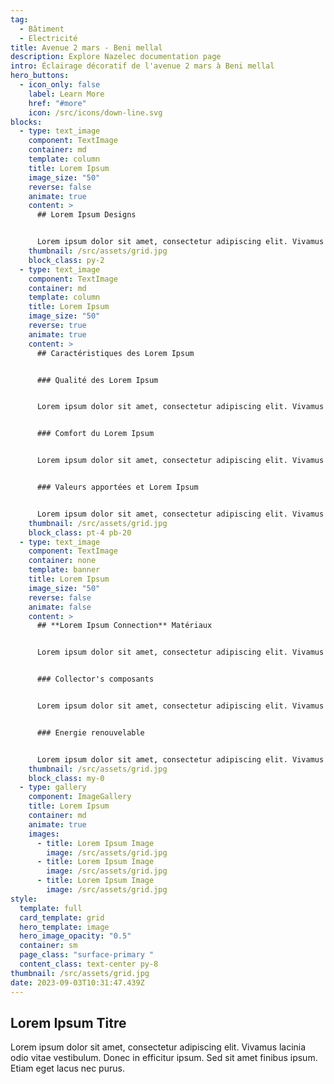 ```yaml
---
tag:
  - Bâtiment
  - Electricité
title: Avenue 2 mars - Beni mellal
description: Explore Nazelec documentation page 
intro: Éclairage décoratif de l'avenue 2 mars à Beni mellal
hero_buttons:
  - icon_only: false
    label: Learn More
    href: "#more"
    icon: /src/icons/down-line.svg
blocks:
  - type: text_image
    component: TextImage
    container: md
    template: column
    title: Lorem Ipsum
    image_size: "50"
    reverse: false
    animate: true
    content: >
      ## Lorem Ipsum Designs


      Lorem ipsum dolor sit amet, consectetur adipiscing elit. Vivamus lacinia odio vitae vestibulum. Donec in efficitur ipsum. Sed sit amet finibus ipsum. Etiam eget lacus nec purus.
    thumbnail: /src/assets/grid.jpg
    block_class: py-2
  - type: text_image
    component: TextImage
    container: md
    template: column
    title: Lorem Ipsum
    image_size: "50"
    reverse: true
    animate: true
    content: >
      ## Caractéristiques des Lorem Ipsum


      ### Qualité des Lorem Ipsum


      Lorem ipsum dolor sit amet, consectetur adipiscing elit. Vivamus lacinia odio vitae vestibulum. Donec in efficitur ipsum. Sed sit amet finibus ipsum.


      ### Comfort du Lorem Ipsum


      Lorem ipsum dolor sit amet, consectetur adipiscing elit. Vivamus lacinia odio vitae vestibulum. Donec in efficitur ipsum. Sed sit amet finibus ipsum.


      ### Valeurs apportées et Lorem Ipsum


      Lorem ipsum dolor sit amet, consectetur adipiscing elit. Vivamus lacinia odio vitae vestibulum. Donec in efficitur ipsum. Sed sit amet finibus ipsum.
    thumbnail: /src/assets/grid.jpg
    block_class: pt-4 pb-20
  - type: text_image
    component: TextImage
    container: none
    template: banner
    title: Lorem Ipsum
    image_size: "50"
    reverse: false
    animate: false
    content: >
      ## **Lorem Ipsum Connection** Matériaux


      Lorem ipsum dolor sit amet, consectetur adipiscing elit. Vivamus lacinia odio vitae vestibulum. Donec in efficitur ipsum. Sed sit amet finibus ipsum.


      ### Collector's composants


      Lorem ipsum dolor sit amet, consectetur adipiscing elit. Vivamus lacinia odio vitae vestibulum. Donec in efficitur ipsum. Sed sit amet finibus ipsum.


      ### Energie renouvelable 


      Lorem ipsum dolor sit amet, consectetur adipiscing elit. Vivamus lacinia odio vitae vestibulum. Donec in efficitur ipsum. Sed sit amet finibus ipsum.
    thumbnail: /src/assets/grid.jpg
    block_class: my-0
  - type: gallery
    component: ImageGallery
    title: Lorem Ipsum
    container: md
    animate: true
    images:
      - title: Lorem Ipsum Image
        image: /src/assets/grid.jpg
      - title: Lorem Ipsum Image
        image: /src/assets/grid.jpg
      - title: Lorem Ipsum Image
        image: /src/assets/grid.jpg
style:
  template: full
  card_template: grid
  hero_template: image
  hero_image_opacity: "0.5"
  container: sm
  page_class: "surface-primary "
  content_class: text-center py-8
thumbnail: /src/assets/grid.jpg
date: 2023-09-03T10:31:47.439Z
---
```

## Lorem Ipsum Titre

Lorem ipsum dolor sit amet, consectetur adipiscing elit. Vivamus lacinia odio vitae vestibulum. Donec in efficitur ipsum. Sed sit amet finibus ipsum. Etiam eget lacus nec purus.


